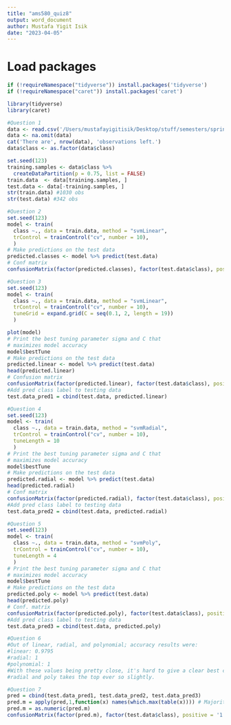 ```yaml
---
title: "ams580_quiz8"
output: word_document
author: Mustafa Yigit Isik
date: "2023-04-05"
---
```

# Load packages
```r
if (!requireNamespace("tidyverse")) install.packages('tidyverse')
if (!requireNamespace("caret")) install.packages('caret')

library(tidyverse)
library(caret)
```

```r
#Question 1
data <- read.csv('/Users/mustafayigitisik/Desktop/stuff/semesters/spring 2023/ams 580/quizzes/quiz8/banknote.csv')
data <- na.omit(data)
cat('There are', nrow(data), 'observations left.')
data$class <- as.factor(data$class)

set.seed(123)
training.samples <- data$class %>%
  createDataPartition(p = 0.75, list = FALSE)
train.data  <- data[training.samples, ]
test.data <- data[-training.samples, ]
str(train.data) #1030 obs
str(test.data) #342 obs
```

```r
#Question 2
set.seed(123)
model <- train(
  class ~., data = train.data, method = "svmLinear",
  trControl = trainControl("cv", number = 10),
  )
# Make predictions on the test data
predicted.classes <- model %>% predict(test.data)
# Conf matrix
confusionMatrix(factor(predicted.classes), factor(test.data$class), positive = '1')
```

```r
#Question 3
set.seed(123)
model <- train(
  class ~., data = train.data, method = "svmLinear",
  trControl = trainControl("cv", number = 10),
  tuneGrid = expand.grid(C = seq(0.1, 2, length = 19))
  )

plot(model)
# Print the best tuning parameter sigma and C that
# maximizes model accuracy
model$bestTune
# Make predictions on the test data
predicted.linear <- model %>% predict(test.data)
head(predicted.linear)
# Confusion matrix
confusionMatrix(factor(predicted.linear), factor(test.data$class), positive = '1')
#Add pred class label to testing data
test.data_pred1 = cbind(test.data, predicted.linear)
```

```r
#Question 4
set.seed(123)
model <- train(
  class ~., data = train.data, method = "svmRadial",
  trControl = trainControl("cv", number = 10),
  tuneLength = 10
  )
# Print the best tuning parameter sigma and C that
# maximizes model accuracy
model$bestTune
# Make predictions on the test data
predicted.radial <- model %>% predict(test.data)
head(predicted.radial)
# Conf matrix
confusionMatrix(factor(predicted.radial), factor(test.data$class), positive = '1')
#Add pred class label to testing data
test.data_pred2 = cbind(test.data, predicted.radial)
```

```r
#Question 5
set.seed(123)
model <- train(
  class ~., data = train.data, method = "svmPoly",
  trControl = trainControl("cv", number = 10),
  tuneLength = 4
  )
# Print the best tuning parameter sigma and C that
# maximizes model accuracy
model$bestTune
# Make predictions on the test data
predicted.poly <- model %>% predict(test.data)
head(predicted.poly)
# Conf. matrix
confusionMatrix(factor(predicted.poly), factor(test.data$class), positive = '1')
#Add pred class label to testing data
test.data_pred3 = cbind(test.data, predicted.poly)
```

```r
#Question 6
#Out of linear, radial, and polynomial; accuracy results were:
#linear: 0.9795 
#radial: 1
#polynomial: 1
#With these values being pretty close, it's hard to give a clear best case but
#radial and poly takes the top ever so slightly.
```

```r
#Question 7
pred = cbind(test.data_pred1, test.data_pred2, test.data_pred3)
pred.m = apply(pred,1,function(x) names(which.max(table(x)))) # Majority vote
pred.m = as.numeric(pred.m)
confusionMatrix(factor(pred.m), factor(test.data$class), positive = '1')
```
